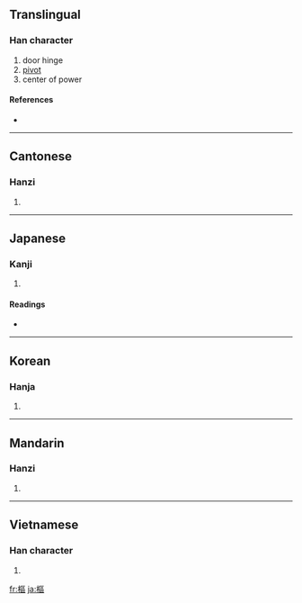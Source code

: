 {{also|枢}}
==Translingual==

===Han character===
{{Han char|rn=75|rad=木|as=11|sn=15|four=4191<sub>6</sub>|canj=木尸口口 (DSRR)}}

# door hinge
# [[pivot]]
# center of power

====References====
* {{Han ref|kx=0550.200|dkj=15450|dj=0938.120|hdz=21276.040|uh=6A1E|ud=27166|bh=BCCF|bd=48335}}

----

==Cantonese==

===Hanzi===
{{yue-hanzi|jyut=|y=syu1|sim=枢}}

# {{defn|Cantonese|sort=木11}}

----

==Japanese==

===Kanji===
{{ja-kanji|grade=|rs=木11}}

# {{defn|Japanese}}

====Readings====
* {{ja-readings|on=[[すう]] (sū), [[しゅ]] (shu)|kun=[[とぼそ]] (toboso), [[からくり]] (karakuri)}}

----

==Korean==

===Hanja===
{{ko-hanja|hangeul=[[추]], [[우]]|eumhun=|rv=chu, u|mr=ch'u, u|y=chwu, wu}}

# {{defn|Korean|sort=木11}}

----

==Mandarin==

===Hanzi===
{{cmn-hanzi|sim=枢|pin=[[shū]] ([[shu1]])|wg=shu<sup>1</sup>}}

# {{defn|Mandarin|sort=木11}}

----

==Vietnamese==

===Han character===
{{vi-hantu|[[xu]], [[su]], [[sù]], [[xô]], [[xù]], [[xũ]], [[khu]], [[xó]], [[xụ]]|rs=木11}}

# {{defn|Vietnamese|sort=木11}}

[[fr:樞]]
[[ja:樞]]